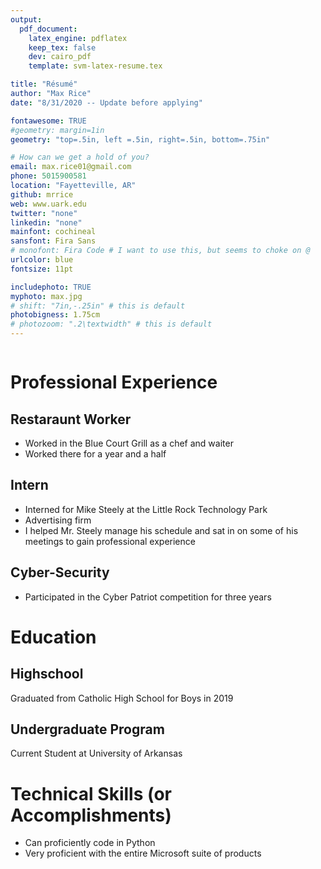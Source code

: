 ```yaml
---
output: 
  pdf_document:
    latex_engine: pdflatex
    keep_tex: false
    dev: cairo_pdf
    template: svm-latex-resume.tex

title: "Résumé"
author: "Max Rice"
date: "8/31/2020 -- Update before applying"

fontawesome: TRUE
#geometry: margin=1in
geometry: "top=.5in, left =.5in, right=.5in, bottom=.75in"

# How can we get a hold of you?
email: max.rice01@gmail.com
phone: 5015900581
location: "Fayetteville, AR"
github: mrrice
web: www.uark.edu
twitter: "none"
linkedin: "none"
mainfont: cochineal
sansfont: Fira Sans
# monofont: Fira Code # I want to use this, but seems to choke on @
urlcolor: blue
fontsize: 11pt

includephoto: TRUE
myphoto: max.jpg
# shift: "7in,-.25in" # this is default
photobigness: 1.75cm
# photozoom: ".2\textwidth" # this is default
---
```



<!-- Read more about Pandoc's [fenced_divs](https://pandoc.org/MANUAL.html#extension-fenced_divs) syntax -->

:::::: {.columns}
::: {.column width="60%" data-latex="{0.60\textwidth}"}

# Professional Experience

## Restaraunt Worker

- Worked in the Blue Court Grill as a chef and waiter
- Worked there for a year and a half

## Intern

- Interned for Mike Steely at the Little Rock Technology Park
- Advertising firm
- I helped Mr. Steely manage his schedule and sat in on some of his meetings to gain professional experience

## Cyber-Security

- Participated in the Cyber Patriot competition for three years





# Education

## Highschool

Graduated from Catholic High School for Boys in 2019
 
## Undergraduate Program

Current Student at University of Arkansas

# Technical Skills (or Accomplishments)

- Can proficiently code in Python
- Very proficient with the entire Microsoft suite of products

:::
::::::

<!-- If you want another page, this is how you can do it... -->

<!-- \newpage

:::::: {.columns}
::: {.column width="60%" data-latex="{0.60\textwidth}"}




:::
::: {.column width="2%" data-latex="{0.02\textwidth}"}
\


:::
:::::: {.column width="38%" data-latex="{0.38\textwidth}"}


:::
::::::

-->